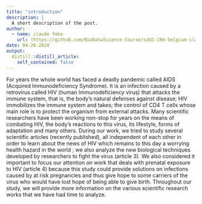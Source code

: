 ```yaml
---
title: "introduction"
description: |
  A short description of the post.
author:
  - name: claude foko
    url: (https://github.com/BioDataScience-Course/sdd1-19m-belgium-claude.git)
date: 04-26-2020
output:
  distill::distill_article:
    self_contained: false
---
```


For years the whole world has faced a deadly pandemic called AIDS (Acquired Immunodeficiency Syndrome). It is an infection caused by a retrovirus called HIV (human Immunodeficiency virus) that attacks the immune system, that is, the body's natural defenses against disease; HIV immobilizes the immune system and takes; the control of CD4 T cells whose main role is to protect the organism from external attacks. Many scientific researchers have been working non-stop for years on the means of combating HIV, the body's reactions to this virus, its lifestyle, forms of adaptation and many others.
During our work, we tried to study several scientific articles (recently published), all independent of each other in order to learn about the news of HIV which remains to this day a worrying health hazard in the world ; we also analyze the new biological techniques developed by researchers to fight the virus (article 3). We also considered it important to focus our attention on work that deals with prenatal exposure to HIV (article 4) because this study could provide solutions on infections caused by at risk pregnancies and thus give hope to some carriers of the virus who would have lost hope of being able to give birth.
Throughout our study, we will provide more information on the various scientific research works that we have had time to analyze.
